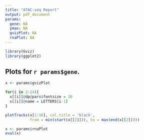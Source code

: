```yaml
---
title: "ATAC-seq Report"
output: pdf_document
params:
  gene: NA
  ymax: NA
  gvizPlot: NA
  rnaPlot: NA
---
```


```r
library(Gviz)
library(ggplot2)
```

## Plots for `r params$gene`.

```r
x <- params$gvizPlot

for(i in 2:14){
  x[[i]]@dp@pars$fontsize = 10
  x[[i]]@name = LETTERS[i-1]
}

plotTracks(x[1:16], col.title = 'black', 
           from = min(start(x[[2]])), to = max(end(x[[2]])))

```

```r
x <- params$rnaPlot
eval(x)
```


